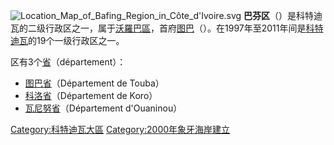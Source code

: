 [[File:Location_Map_of_Bafing_Region_in_Côte_d'Ivoire.svg|thumb]]
'''巴芬区'''（{{lang-fr|Région du Bafing}}）是科特迪瓦的二级行政区之一，属于[[沃羅巴區|沃羅巴區]]，首府[[图巴|图巴]]（{{lang-fr|Touba}}）。在1997年至2011年间是[[科特迪瓦|科特迪瓦]]的19个一级行政区之一。

区有3个[[省|省]]（département）：
*[[图巴省|图巴省]]（Département de Touba）
*[[科洛省|科洛省]]（Département de Koro）
*[[瓦尼努省|瓦尼努省]]（Département d'Ouaninou）

{{科特迪瓦大区}}

{{DEFAULTSORT:Bafing}}
[[Category:科特迪瓦大區|Category:科特迪瓦大區]]
[[Category:2000年象牙海岸建立|Category:2000年象牙海岸建立]]

{{IvoryCoast-geo-stub}}